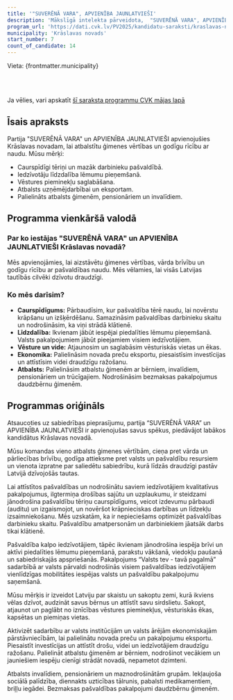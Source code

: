 ```yaml
---
title: '"SUVERĒNĀ VARA", APVIENĪBA JAUNLATVIEŠI'
description: 'Mākslīgā intelekta pārveidota,  "SUVERĒNĀ VARA", APVIENĪBA JAUNLATVIEŠI - Krāslavas novads programma vienkāršā valodā'
program_url: 'https://dati.cvk.lv/PV2025/kandidatu-saraksti/kraslavas-novads/suverena-vara-apvieniba-jaunlatviesi'
municipality: 'Krāslavas novads'
start_number: 7
count_of_candidate: 14
---
```



Vieta: {frontmatter.municipality}<br/>

<Badge text="Ģimenes vērtības" variant="note" size="small" /> <Badge text="Pašvaldības caurspīdīgums" variant="note" size="small" /> <Badge text="Iedzīvotāju līdzdalība" variant="note" size="small" /> <Badge text="Vēstures pieminekļu saglabāšana" variant="note" size="small" /> <Badge text="Atbalsts ģimenēm un maznodrošinātajiem" variant="note" size="small" />

<br/><br/> 

<Card title='Šis ir mākslīga intelekta ģenerēts apraksts' icon='starlight'>
    Ja vēlies, vari apskatīt <a href={frontmatter.program_url} target='_blank'>šī saraksta programmu CVK mājas lapā</a>
    </Card>

## Īsais apraksts

Partija "SUVERĒNĀ VARA" un APVIENĪBA JAUNLATVIEŠI apvienojušies Krāslavas novadam, lai atbalstītu ģimenes vērtības un godīgu rīcību ar naudu. Mūsu mērķi:

*   Caurspīdīgi tēriņi un mazāk darbinieku pašvaldībā.
*   Iedzīvotāju līdzdalība lēmumu pieņemšanā.
*   Vēstures pieminekļu saglabāšana.
*   Atbalsts uzņēmējdarbībai un eksportam.
*   Palielināts atbalsts ģimenēm, pensionāriem un invalīdiem.

## Programma vienkāršā valodā

### Par ko iestājas "SUVERĒNĀ VARA" un APVIENĪBA JAUNLATVIEŠI Krāslavas novadā?

Mēs apvienojāmies, lai aizstāvētu ģimenes vērtības, vārda brīvību un godīgu rīcību ar pašvaldības naudu. Mēs vēlamies, lai visās Latvijas tautībās cilvēki dzīvotu draudzīgi.

### Ko mēs darīsim?

*   **Caurspīdīgums:** Pārbaudīsim, kur pašvaldība tērē naudu, lai novērstu krāpšanu un izšķērdēšanu. Samazināsim pašvaldības darbinieku skaitu un nodrošināsim, ka viņi strādā klātienē.
*   **Līdzdalība:** Ikvienam jābūt iespējai piedalīties lēmumu pieņemšanā. Valsts pakalpojumiem jābūt pieejamiem visiem iedzīvotājiem.
*   **Vēsture un vide:** Atjaunosim un saglabāsim vēsturiskās vietas un ēkas.
*   **Ekonomika:** Palielināsim novada preču eksportu, piesaistīsim investīcijas un attīstīsim videi draudzīgu ražošanu.
*   **Atbalsts:** Palielināsim atbalstu ģimenēm ar bērniem, invalīdiem, pensionāriem un trūcīgajiem. Nodrošināsim bezmaksas pakalpojumus daudzbērnu ģimenēm.

## Programmas oriģināls

Atsaucoties uz sabiedrības pieprasījumu, partija “SUVERĒNĀ VARA” un APVIENĪBA JAUNLATVIEŠI ir apvienojušas savus spēkus, piedāvājot labākos kandidātus Krāslavas novadā.

Mūsu komandas vieno atbalsts ģimenes vērtībām, cieņa pret vārda un pārliecības brīvību, godīga attieksme pret valsts un pašvaldību resursiem un vienota izpratne par saliedētu sabiedrību, kurā līdzās draudzīgi pastāv Latvijā dzīvojošās tautas.

Lai attīstītos pašvaldības un nodrošinātu saviem iedzīvotājiem kvalitatīvus pakalpojumus, ilgtermiņa drošības sajūtu un uzplaukumu, ir steidzami jānodrošina pašvaldību tēriņu caurspīdīgums, veicot izdevumu pārbaudi (auditu) un izgaismojot, un novēršot krāpnieciskas darbības un līdzekļu izsaimniekošanu. Mēs uzskatām, ka ir nepieciešams optimizēt pašvaldības darbinieku skaitu. Pašvaldību amatpersonām un darbiniekiem jāatsāk darbs tikai klātienē.

Pašvaldība kalpo iedzīvotājiem, tāpēc ikvienam jānodrošina iespēja brīvi un aktīvi piedalīties lēmumu pieņemšanā, parakstu vākšanā, viedokļu paušanā un sabiedriskajās apspriešanās. Pakalpojums “Valsts tev - tavā pagalmā” sadarbībā ar valsts pārvaldi nodrošinās visiem pašvaldības iedzīvotājiem vienlīdzīgas mobilitātes iespējas valsts un pašvaldību pakalpojumu saņemšanā.

Mūsu mērķis ir izveidot Latviju par skaistu un sakoptu zemi, kurā ikviens vēlas dzīvot, audzināt savus bērnus un attīstīt savu sirdslietu. Sakopt, atjaunot un paglābt no iznīcības vēstures pieminekļus, vēsturiskās ēkas, kapsētas un piemiņas vietas.

Aktivizēt sadarbību ar valsts institūcijām un valsts ārējām ekonomiskajām pārstāvniecībām, lai palielinātu novada preču un pakalpojumu eksportu. Piesaistīt investīcijas un attīstīt drošu, videi un iedzīvotājiem draudzīgu ražošanu. Palielināt atbalstu ģimenēm ar bērniem, nodrošinot vecākiem un jauniešiem iespēju cienīgi strādāt novadā, nepametot dzimteni.

Atbalsts invalīdiem, pensionāriem un maznodrošinātām grupām. Iekļaujoša sociālā palīdzība, diennakts uzticības tālrunis, pabalsti medikamentiem, briļļu iegādei. Bezmaksas pašvaldības pakalpojumi daudzbērnu ģimenēm.

